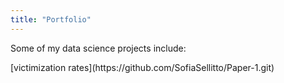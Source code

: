 ```yaml
---
title: "Portfolio"
---
```


Some of my data science projects include:

\[victimization rates\](https://github.com/SofiaSellitto/Paper-1.git)

